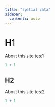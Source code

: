 ```yaml
---
title: "spatial data"
sidebar:
  contents: auto
---
```


# H1

About this site test1

```r
1 + 1
```

## H2

About this site test2

```r
1 + 1
```
